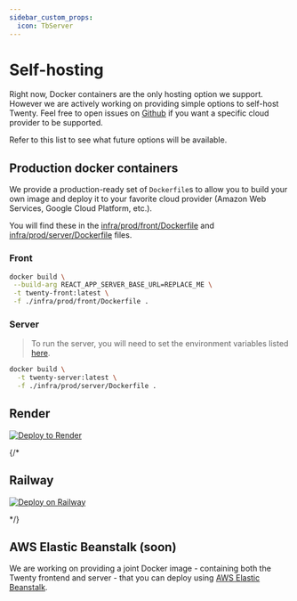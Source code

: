 ```yaml
---
sidebar_custom_props:
  icon: TbServer
---
```

# Self-hosting

Right now, Docker containers are the only hosting option we support. However we are actively working on providing simple options to self-host Twenty. 
Feel free to open issues on [Github](https://github.com/twentyhq/twenty) if you want a specific cloud provider to be supported.

Refer to this list to see what future options will be available.

## Production docker containers

We provide a production-ready set of `Dockerfile`s to allow you to build your own image and deploy it to your favorite cloud provider (Amazon Web Services, Google Cloud Platform, etc.).

You will find these in the [infra/prod/front/Dockerfile](https://github.com/twentyhq/twenty/blob/main/infra/prod/front/Dockerfile) and [infra/prod/server/Dockerfile](https://github.com/twentyhq/twenty/blob/main/infra/prod/server/Dockerfile) files.

### Front

```bash
docker build \
 --build-arg REACT_APP_SERVER_BASE_URL=REPLACE_ME \
 -t twenty-front:latest \
 -f ./infra/prod/front/Dockerfile .
```

### Server

> To run the server, you will need to set the environment variables listed [here](https://github.com/twentyhq/twenty/blob/main/server/.env.example).

```bash
docker build \
  -t twenty-server:latest \
  -f ./infra/prod/server/Dockerfile .
```

## Render

[![Deploy to Render](https://render.com/images/deploy-to-render-button.svg)](https://render.com/deploy?repo=https://github.com/twentyhq/twenty)

{/*

## Railway 
[![Deploy on Railway](https://railway.app/button.svg)](https://railway.app/template/YWGqza?referralCode=3CLObs)

*/}


## AWS Elastic Beanstalk (soon)

We are working on providing a joint Docker image - containing both the Twenty frontend and server - that you can deploy using [AWS Elastic Beanstalk](https://aws.amazon.com/elasticbeanstalk/).

